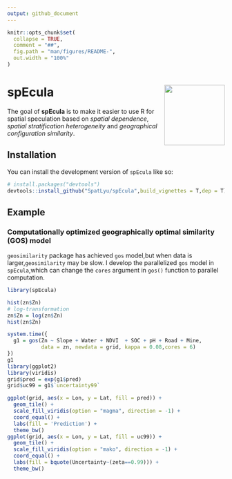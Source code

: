 ```yaml
---
output: github_document
---
```


<!-- README.md is generated from README.Rmd. Please edit that file -->

```r
knitr::opts_chunk$set(
  collapse = TRUE,
  comment = "##",
  fig.path = "man/figures/README-",
  out.width = "100%"
)
```

# spEcula <img src="man/figures/logo.png" align="right" height="140"/>

<!-- badges: start -->
<!-- badges: end -->

The goal of **spEcula** is to make it easier to use R for spatial speculation based on *spatial dependence*, *spatial stratification heterogeneity* and *geographical configuration similarity*.

## Installation

You can install the development version of `spEcula` like so:

``` r
# install.packages("devtools")
devtools::install_github("SpatLyu/spEcula",build_vignettes = T,dep = T)
```

## Example

### Computationally optimized geographically optimal similarity (GOS) model

  `geosimilarity` package has achieved `gos` model,but when data is larger,`geosimilarity` may be slow. I develop the parallelized `gos` model in `spEcula`,which can change the `cores` argument in `gos()` function to parallel computation.

```r
library(spEcula)

hist(zn$Zn)
# log-transformation
zn$Zn = log(zn$Zn)
hist(zn$Zn)
```

```r
system.time({
  g1 = gos(Zn ~ Slope + Water + NDVI  + SOC + pH + Road + Mine,
           data = zn, newdata = grid, kappa = 0.08,cores = 6)
})
g1
library(ggplot2)
library(viridis)
grid$pred = exp(g1$pred)
grid$uc99 = g1$`uncertainty99`

ggplot(grid, aes(x = Lon, y = Lat, fill = pred)) +
  geom_tile() +
  scale_fill_viridis(option = "magma", direction = -1) + 
  coord_equal() +
  labs(fill = 'Prediction') +
  theme_bw() 
ggplot(grid, aes(x = Lon, y = Lat, fill = uc99)) +
  geom_tile() +
  scale_fill_viridis(option = "mako", direction = -1) + 
  coord_equal() +
  labs(fill = bquote(Uncertainty~(zeta==0.99))) +
  theme_bw() 
```

